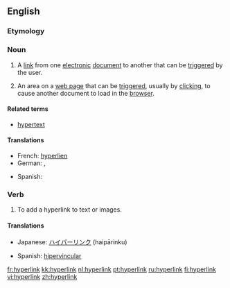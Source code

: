 {{wikipedia}}
==English==
===Etymology===
{{prefix|hyper|link}}

===Noun===
{{en-noun}}

# A [[link]] from one [[electronic]] [[document]] to another that can be [[trigger]]ed by the user.
# {{Internet}} An area on a [[web page]] that can be [[trigger]]ed, usually by [[click]]ing, to cause another document to load in the [[browser]].

==== Related terms ====
* [[hypertext]]

====Translations====
{{top}}
* French: [[hyperlien]] {{m}}
* German: {{t+|de|Hypertext-Link|m}}, {{t-|de|Hyperlink|m}}
{{mid}}
* Spanish: {{t-|es|hipervínculo|m}}
{{bottom}}

===Verb===
{{en-verb}}

# To add a hyperlink to text or images.

====Translations====
{{top}}
* Japanese: [[ハイパーリンク]] (haipārinku)
{{mid}}
* Spanish: [[hipervincular]]
{{bottom}}

[[fr:hyperlink]]
[[kk:hyperlink]]
[[nl:hyperlink]]
[[pt:hyperlink]]
[[ru:hyperlink]]
[[fi:hyperlink]]
[[vi:hyperlink]]
[[zh:hyperlink]]